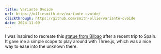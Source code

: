 ```yaml
---
title: Variante Ovoide
url: https://olliesmith.dev/variante-ovoide/
clickthrough: https://github.com/smith-ollie/variante-ovoide
date: 2024-11-09
---
```

I was inspired to recreate this [statue from Bilbao](https://www.google.com/maps/@43.2633261,-2.9237688,3a,75y,5.85h,81.96t/data=!3m7!1e1!3m5!1snfH4u8O9uu66kfLqLTI1-A!2e0!6shttps:%2F%2Fstreetviewpixels-pa.googleapis.com%2Fv1%2Fthumbnail%3Fpanoid%3DnfH4u8O9uu66kfLqLTI1-A%26cb_client%3Dmaps_sv.share%26w%3D900%26h%3D600%26yaw%3D5.846029901221375%26pitch%3D8.036487677769927%26thumbfov%3D90!7i16384!8i8192?coh=205410&entry=ttu) after a recent trip to Spain.
<br />
It gave me a simple scope to play around with Three.js, which was a nice way to ease into the unknown there.
